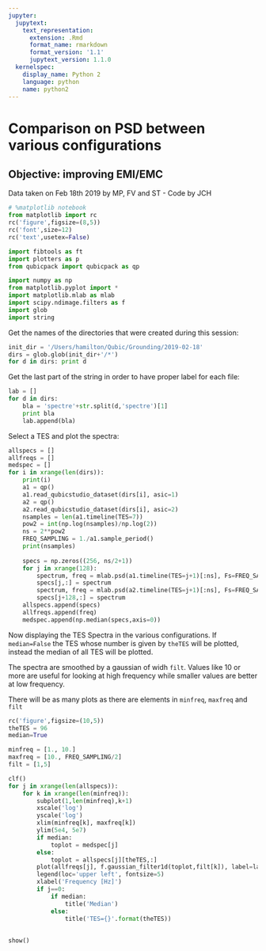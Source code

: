 ```yaml
---
jupyter:
  jupytext:
    text_representation:
      extension: .Rmd
      format_name: rmarkdown
      format_version: '1.1'
      jupytext_version: 1.1.0
  kernelspec:
    display_name: Python 2
    language: python
    name: python2
---
```


# Comparison on PSD between various configurations 
## Objective: improving EMI/EMC
Data taken on Feb 18th 2019 by MP, FV and ST - Code by JCH

```python
# %matplotlib notebook
from matplotlib import rc
rc('figure',figsize=(8,5))
rc('font',size=12)
rc('text',usetex=False)

import fibtools as ft
import plotters as p
from qubicpack import qubicpack as qp

import numpy as np
from matplotlib.pyplot import *
import matplotlib.mlab as mlab
import scipy.ndimage.filters as f
import glob
import string
```

Get the names of the directories that were created during this session:

```python
init_dir = '/Users/hamilton/Qubic/Grounding/2019-02-18'
dirs = glob.glob(init_dir+'/*')
for d in dirs: print d
```

Get the last part of the string in order to have proper label for each file:

```python
lab = []
for d in dirs:
    bla = 'spectre'+str.split(d,'spectre')[1]
    print bla
    lab.append(bla)
```

Select a TES and plot the spectra:

```python
allspecs = []
allfreqs = []
medspec = []
for i in xrange(len(dirs)):
    print(i)
    a1 = qp()
    a1.read_qubicstudio_dataset(dirs[i], asic=1)
    a2 = qp()
    a2.read_qubicstudio_dataset(dirs[i], asic=2)
    nsamples = len(a1.timeline(TES=7))
    pow2 = int(np.log(nsamples)/np.log(2))
    ns = 2**pow2
    FREQ_SAMPLING = 1./a1.sample_period()
    print(nsamples)
    
    specs = np.zeros((256, ns/2+1))
    for j in xrange(128):
        spectrum, freq = mlab.psd(a1.timeline(TES=j+1)[:ns], Fs=FREQ_SAMPLING, NFFT=ns, window=mlab.window_hanning)
        specs[j,:] = spectrum
        spectrum, freq = mlab.psd(a2.timeline(TES=j+1)[:ns], Fs=FREQ_SAMPLING, NFFT=ns, window=mlab.window_hanning)
        specs[j+128,:] = spectrum
    allspecs.append(specs)
    allfreqs.append(freq)
    medspec.append(np.median(specs,axis=0))
```

Now displaying the TES Spectra in the various configurations. If `median=False` the TES whose number is given by `theTES` will be plotted, instead the median of all TES will be plotted.

The spectra are smoothed by a gaussian of widh `filt`. Values like 10 or more are useful for looking at high frequency while smaller values are better at low frequency.

There will be as many plots as there are elements in `minfreq`, `maxfreq` and `filt`


```python
rc('figure',figsize=(10,5))
theTES = 96
median=True

minfreq = [1., 10.]
maxfreq = [10., FREQ_SAMPLING/2]
filt = [1,5]

clf()
for j in xrange(len(allspecs)):
    for k in xrange(len(minfreq)):
        subplot(1,len(minfreq),k+1)
        xscale('log')
        yscale('log')
        xlim(minfreq[k], maxfreq[k])
        ylim(5e4, 5e7)
        if median:
            toplot = medspec[j]
        else:
            toplot = allspecs[j][theTES,:]
        plot(allfreqs[j], f.gaussian_filter1d(toplot,filt[k]), label=lab[j], alpha=0.5)
        legend(loc='upper left', fontsize=5)
        xlabel('Frequency [Hz]')
        if j==0: 
            if median:
                title('Median')
            else:
                title('TES={}'.format(theTES))
            
        
show()
```

```python

```

```python

```
